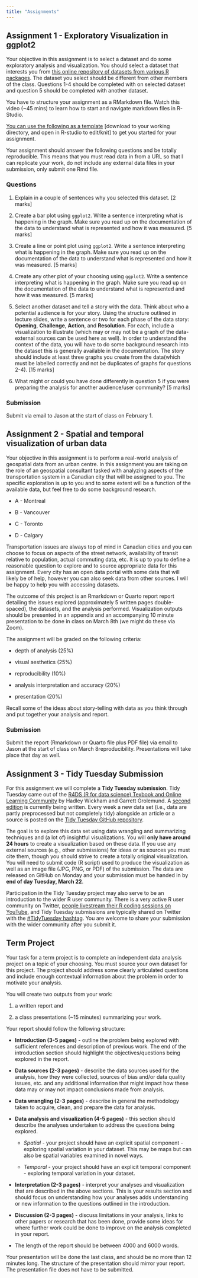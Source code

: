 ```yaml
---
title: "Assignments"
---
```


## Assignment 1 - Exploratory Visualization in ggplot2

Your objective in this assignment is to select a dataset and do some exploratory analysis and visualization. You should select a dataset that interests you from [this online repository of datasets from various R packages](https://vincentarelbundock.github.io/Rdatasets/articles/data.html). The dataset you select should be different from other members of the class. Questions 1-4 should be completed with on selected dataset and question 5 should be completed with another dataset.

You have to structure your assignment as a RMarkdown file. Watch this video (\~45 mins) to learn how to start and navigate markdown files in R-Studio.

[You can use the following as a template](GG501_assignment_1_sample.Rmd) \[download to your working directory, and open in R-studio to edit/knit\] to get you started for your assignment.

Your assignment should answer the following questions and be totally reproducible. This means that you must read data in from a URL so that I can replicate your work, do not include any external data files in your submission, only submit one Rmd file.

### Questions

1.  Explain in a couple of sentences why you selected this dataset. \[2 marks\]

2.  Create a bar plot using `ggplot2`. Write a sentence interpreting what is happening in the graph. Make sure you read up on the documentation of the data to understand what is represented and how it was measured. \[5 marks\]

3.  Create a line or point plot using `ggplot2`. Write a sentence interpreting what is happening in the graph. Make sure you read up on the documentation of the data to understand what is represented and how it was measured. \[5 marks\]

4.  Create any other plot of your choosing using `ggplot2`. Write a sentence interpreting what is happening in the graph. Make sure you read up on the documentation of the data to understand what is represented and how it was measured. \[5 marks\]

5.  Select another dataset and tell a story with the data. Think about who a potential audience is for your story. Using the structure outlined in lecture slides, write a sentence or two for each phase of the data story: **Opening**, **Challenge**, **Action**, and **Resolution**. For each, include a visualization to illustrate (which may or may not be a graph of the data- external sources can be used here as well). In order to understand the context of the data, you will have to do some background research into the dataset this is generally available in the documentation. The story should include at least three graphs you create from the data(which must be labelled correctly and not be duplicates of graphs for questions 2-4). \[15 marks\]

6.  What might or could you have done differently in question 5 if you were preparing the analysis for another audience/user community? \[5 marks\]

### Submission

Submit via email to Jason at the start of class on February 1.

## Assignment 2 - Spatial and temporal visualization of urban data

Your objective in this assignment is to perform a real-world analysis of geospatial data from an urban centre. In this assignment you are taking on the role of an geospatial consultant tasked with analyzing aspects of the transportation system in a Canadian city that will be assigned to you. The specific exploration is up to you and to some extent will be a function of the available data, but feel free to do some background research.

-   A - Montreal

-   B - Vancouver

-   C - Toronto

-   D - Calgary

Transportation issues are always top of mind in Canadian cities and you can choose to focus on aspects of the street network, availability of transit relative to population, actual commuting data, etc. It is up to you to define a reasonable question to explore and to source appropriate data for this assignment. Every city has an open data portal with some data that will likely be of help, however you can also seek data from other sources. I will be happy to help you with accessing datasets.

The outcome of this project is an Rmarkdown or Quarto report report detailing the issues explored (approximately 5 written pages double-spaced), the datasets, and the analysis performed. Visualization outputs should be presented in an appendix and an accompanying 10 minute presentation to be done in class on March 8th (we might do these via Zoom).

The assignment will be graded on the following criteria:

-   depth of analysis (25%)

-   visual aesthetics (25%)

-   reproducibility (10%)

-   analysis interpretation and accuracy (20%)

-   presentation (20%)

Recall some of the ideas about story-telling with data as you think through and put together your analysis and report.

### Submission

Submit the report (Rmarkdown or Quarto file plus PDF file) via email to Jason at the start of class on March 8reproducibility. Presentations will take place that day as well.

## Assignment 3 - Tidy Tuesday Submission

For this assignment we will complete a **Tidy Tuesday submission**. Tidy Tuesday came out of the [R4DS (R for data science) Texbook and Online Learning Community](https://r4ds.had.co.nz/) by Hadley Wickham and Garrett Grolemund. A [second edition](https://r4ds.hadley.nz/) is currently being written. Every week a new data set (i.e., data are partly preprocessed but not completely tidy) alongside an article or a source is posted on the [Tidy Tuesday GitHub repository](https://github.com/rfordatascience/tidytuesday/tree/master/data).

The goal is to explore this data set using data wrangling and summarizing techniques and (a lot of) insightful visualizations. You will **only have around 24 hours** to create a visualization based on these data. If you use any external sources (e.g., other submissions) for ideas or as sources you must cite them, though you should strive to create a totally original visualization. You will need to submit code (R script) used to produce the visualization as well as an image file (JPG, PNG, or PDF) of the submission. The data are released on GitHub on Monday and your submission must be handed in by **end of day Tuesday, March 22**.

Participation in the Tidy Tuesday project may also serve to be an introduction to the wider R user community. There is a very active R user community on Twitter, [people livestream their R coding sessions on YouTube](https://www.youtube.com/watch?v=89l_3Y53qMM&ab_channel=DavidRobinson), and Tidy Tuesday submissions are typically shared on Twitter with the [#TidyTuesday hashtag](https://twitter.com/search?q=%23TidyTuesday). You are welcome to share your submission with the wider community after you submit it.

## Term Project

Your task for a term project is to complete an independent data analysis project on a topic of your choosing. You must source your own dataset for this project. The project should address some clearly articulated questions and include enough contextual information about the problem in order to motivate your analysis.

You will create two outputs from your work:

1.  a written report and

2.  a class presentations (\~15 minutes) summarizing your work.

Your report should follow the following structure:

-   **Introduction (3-5 pages)** - outline the problem being explored with sufficient references and description of previous work. The end of the introduction section should highlight the objectives/questions being explored in the report.

-   **Data sources (2-3 pages)** - describe the data sources used for the analysis, how they were collected, sources of bias and/or data quality issues, etc. and any additional information that might impact how these data may or may not impact conclusions made from analysis.

-   **Data wrangling (2-3 pages)** - describe in general the methodology taken to acquire, clean, and prepare the data for analysis.

-   **Data analysis and visualization (4-5 pages)** - this section should describe the analyses undertaken to address the questions being explored.

    -   *Spatial* - your project should have an explicit spatial component - exploring spatial variation in your dataset. This may be maps but can also be spatial variables examined in novel ways.

    -   *Temporal* - your project should have an explicit temporal component - exploring temporal variation in your dataset.

-   **Interpretation (2-3 pages)** - interpret your analyses and visualization that are described in the above sections. This is your results section and should focus on understanding how your analyses adds understanding or new information to the questions outlined in the introduction.

-   **Discussion (2-3 pages)** - discuss limitations in your analysis, links to other papers or research that has been done, provide some ideas for where further work could be done to improve on the analysis completed in your report.

-   The length of the report should be between 4000 and 6000 words.

Your presentation will be done the last class, and should be no more than 12 minutes long. The structure of the presentation should mirror your report. The presentation file does not have to be submitted.
